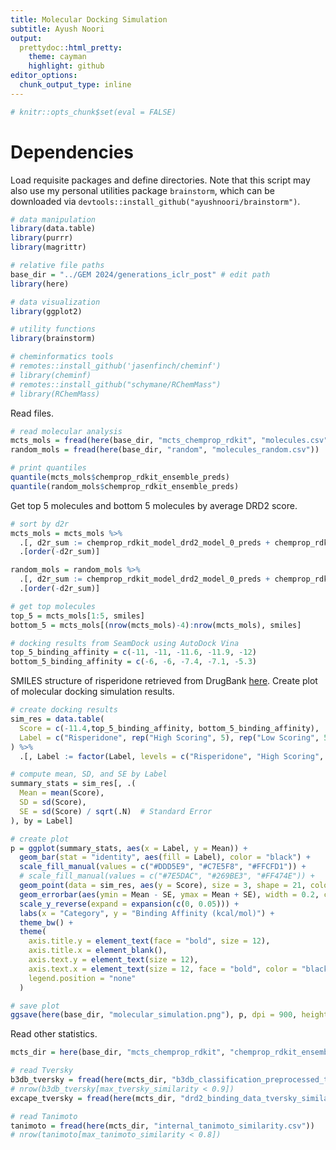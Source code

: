```yaml
---
title: Molecular Docking Simulation
subtitle: Ayush Noori
output:
  prettydoc::html_pretty:
    theme: cayman
    highlight: github
editor_options: 
  chunk_output_type: inline
---
```


```r
# knitr::opts_chunk$set(eval = FALSE)
```

# Dependencies

Load requisite packages and define directories. Note that this script may also use my personal utilities package `brainstorm`, which can be downloaded via `devtools::install_github("ayushnoori/brainstorm")`.

```r
# data manipulation
library(data.table)
library(purrr)
library(magrittr)

# relative file paths
base_dir = "../GEM 2024/generations_iclr_post" # edit path
library(here)

# data visualization
library(ggplot2)

# utility functions
library(brainstorm)

# cheminformatics tools
# remotes::install_github('jasenfinch/cheminf')
# library(cheminf)
# remotes::install_github("schymane/RChemMass")
# library(RChemMass)
```

Read files.

```r
# read molecular analysis
mcts_mols = fread(here(base_dir, "mcts_chemprop_rdkit", "molecules.csv"))
random_mols = fread(here(base_dir, "random", "molecules_random.csv"))

# print quantiles
quantile(mcts_mols$chemprop_rdkit_ensemble_preds)
quantile(random_mols$chemprop_rdkit_ensemble_preds)
```

Get top 5 molecules and bottom 5 molecules by average DRD2 score.

```r
# sort by d2r
mcts_mols = mcts_mols %>%
  .[, d2r_sum := chemprop_rdkit_model_drd2_model_0_preds + chemprop_rdkit_model_drd2_model_1_preds] %>%
  .[order(-d2r_sum)]

random_mols = random_mols %>%
  .[, d2r_sum := chemprop_rdkit_model_drd2_model_0_preds + chemprop_rdkit_model_drd2_model_1_preds] %>%
  .[order(-d2r_sum)]

# get top molecules
top_5 = mcts_mols[1:5, smiles]
bottom_5 = mcts_mols[(nrow(mcts_mols)-4):nrow(mcts_mols), smiles]

# docking results from SeamDock using AutoDock Vina
top_5_binding_affinity = c(-11, -11, -11.6, -11.9, -12)
bottom_5_binding_affinity = c(-6, -6, -7.4, -7.1, -5.3)
```

SMILES structure of risperidone retrieved from DrugBank [here](https://go.drugbank.com/drugs/DB00734). Create plot of molecular docking simulation results.

```r
# create docking results
sim_res = data.table(
  Score = c(-11.4,top_5_binding_affinity, bottom_5_binding_affinity),
  Label = c("Risperidone", rep("High Scoring", 5), rep("Low Scoring", 5))
) %>%
  .[, Label := factor(Label, levels = c("Risperidone", "High Scoring", "Low Scoring"))]

# compute mean, SD, and SE by Label
summary_stats = sim_res[, .(
  Mean = mean(Score),
  SD = sd(Score),
  SE = sd(Score) / sqrt(.N)  # Standard Error
), by = Label]

# create plot
p = ggplot(summary_stats, aes(x = Label, y = Mean)) +
  geom_bar(stat = "identity", aes(fill = Label), color = "black") +
  scale_fill_manual(values = c("#DDD5E9", "#C7E5F8", "#FFCFD1")) +
  # scale_fill_manual(values = c("#7E5DAC", "#269BE3", "#FF474E")) +
  geom_point(data = sim_res, aes(y = Score), size = 3, shape = 21, color = "black", fill = "white") +
  geom_errorbar(aes(ymin = Mean - SE, ymax = Mean + SE), width = 0.2, color = "black", linewidth = 0.8) +
  scale_y_reverse(expand = expansion(c(0, 0.05))) + 
  labs(x = "Category", y = "Binding Affinity (kcal/mol)") +
  theme_bw() +
  theme(
    axis.title.y = element_text(face = "bold", size = 12),
    axis.title.x = element_blank(),
    axis.text.y = element_text(size = 12),
    axis.text.x = element_text(size = 12, face = "bold", color = "black"),
    legend.position = "none"
  )

# save plot
ggsave(here(base_dir, "molecular_simulation.png"), p, dpi = 900, height = 6, width = 5)
```

Read other statistics.

```r
mcts_dir = here(base_dir, "mcts_chemprop_rdkit", "chemprop_rdkit_ensemble_preds")

# read Tversky
b3db_tversky = fread(here(mcts_dir, "b3db_classification_preprocessed_tversky_similarity.csv"))
# nrow(b3db_tversky[max_tversky_similarity < 0.9])
excape_tversky = fread(here(mcts_dir, "drd2_binding_data_tversky_similarity.csv"))

# read Tanimoto
tanimoto = fread(here(mcts_dir, "internal_tanimoto_similarity.csv"))
# nrow(tanimoto[max_tanimoto_similarity < 0.8])
```
